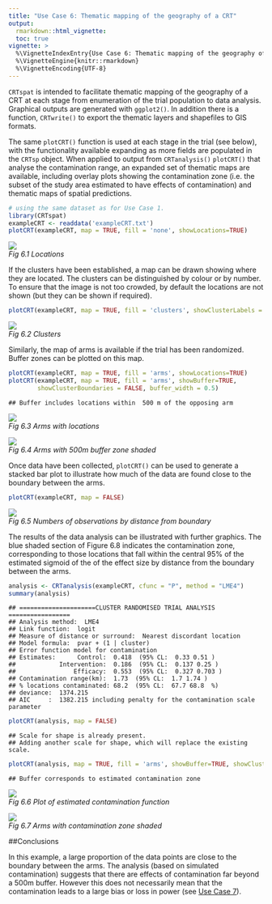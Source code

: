 ```yaml
---
title: "Use Case 6: Thematic mapping of the geography of a CRT"
output:
  rmarkdown::html_vignette:
  toc: true
vignette: >
  %\VignetteIndexEntry{Use Case 6: Thematic mapping of the geography of a CRT}
  %\VignetteEngine{knitr::rmarkdown}
  %\VignetteEncoding{UTF-8}
---
```

<!--To build the vignette
# since the vignette takes a long time to run, it is not run with every build
# as suggested here https://ropensci.org/blog/2019/12/08/precompute-vignettes/
# to Knit this vignette without this time consuming step being part of the default build
knitr::knit("vignettes/Usecase6.Rmd.orig", output = "vignettes/Usecase6.Rmd")
rmarkdown.html_vignette.check_title = FALSE
devtools::install(build_vignettes = TRUE)
-->

`CRTspat` is intended to facilitate thematic mapping of the geography of a CRT at each stage from
enumeration of the trial population to data analysis. Graphical outputs are generated with `ggplot2()`. In addition there is a function, `CRTwrite()` to export the thematic layers and shapefiles to GIS formats.

The same `plotCRT()` function is used at each stage in the trial (see below), with the functionality available
expanding as more fields are populated in the `CRTsp` object. When applied to output from `CRTanalysis()` `plotCRT()` that analyse the contamination range, an expanded set of thematic maps are available, including overlay plots showing the contamination zone (i.e. the subset of the study area estimated to have effects of contamination) and thematic maps of spatial predictions.


```r
# using the same dataset as for Use Case 1.
library(CRTspat)
exampleCRT <- readdata('exampleCRT.txt')
plotCRT(exampleCRT, map = TRUE, fill = 'none', showLocations=TRUE)
```
<p>
    <img src="example6a.r-1.png" > <br>
    <em>Fig 6.1 Locations </em>
</p>

If the clusters have been established, a map can be drawn showing where they are located.
The clusters can be distinguished by colour or by number. To ensure that the image is not too crowded,
by default the locations are not shown (but they can be shown if required).


```r
plotCRT(exampleCRT, map = TRUE, fill = 'clusters', showClusterLabels = TRUE, labelsize =3)
```
<p>
    <img src="example6b.r-1.png" > <br>
    <em>Fig 6.2 Clusters </em>
</p>

Similarly, the map of arms is available if the trial has been randomized. Buffer zones can be plotted on
this map.


```r
plotCRT(exampleCRT, map = TRUE, fill = 'arms', showLocations=TRUE)
plotCRT(exampleCRT, map = TRUE, fill = 'arms', showBuffer=TRUE,
        showClusterBoundaries = FALSE, buffer_width = 0.5)
```

```
## Buffer includes locations within  500 m of the opposing arm
```
<p>
  <img src="example6c.r-1.png" > <br>
  <em>Fig 6.3 Arms with locations </em>
  </p>
  <p>
  <img src="example6c.r-2.png" > <br>
  <em>Fig 6.4 Arms with 500m buffer zone shaded </em>
  </p>

  Once data have been collected, `plotCRT()` can be used to generate a stacked bar plot to illustrate
how much of the data are found close to the boundary between the arms.


```r
plotCRT(exampleCRT, map = FALSE)
```
<p>
  <img src="example6d.r-1.png" > <br>
  <em>Fig 6.5 Numbers of observations by distance from boundary</em>
</p>

The results of the data analysis can be illustrated with further graphics.
The blue shaded section of Figure 6.8 indicates the contamination zone, corresponding to
those locations that fall within the central 95% of the estimated sigmoid of the
of the effect size by distance from the boundary between the arms.


```r
analysis <- CRTanalysis(exampleCRT, cfunc = "P", method = "LME4")
summary(analysis)
```

```
## =====================CLUSTER RANDOMISED TRIAL ANALYSIS =================
## Analysis method:  LME4 
## Link function:  logit 
## Measure of distance or surround:  Nearest discordant location 
## Model formula:  pvar + (1 | cluster) 
## Error function model for contamination
## Estimates:      Control:  0.418  (95% CL:  0.33 0.51 )
##            Intervention:  0.186  (95% CL:  0.137 0.25 )
##                Efficacy:  0.553  (95% CL:  0.327 0.703 )
## Contamination range(km):  1.73  (95% CL:  1.7 1.74 )
## % locations contaminated: 68.2  (95% CL:  67.7 68.8  %)
## deviance:  1374.215 
## AIC     :  1382.215 including penalty for the contamination scale parameter
```

```r
plotCRT(analysis, map = FALSE)
```

```
## Scale for shape is already present.
## Adding another scale for shape, which will replace the existing scale.
```

```r
plotCRT(analysis, map = TRUE, fill = 'arms', showBuffer=TRUE, showClusterBoundaries = FALSE)
```

```
## Buffer corresponds to estimated contamination zone
```
  <p>
  <img src="example6e.r-1.png" > <br>
  <em>Fig 6.6 Plot of estimated contamination function </em>
  </p>
  <p>
  <img src="example6e.r-2.png" > <br>
  <em>Fig 6.7 Arms with contamination zone shaded </em>
  </p>

##Conclusions

In this example, a large proportion of the data points are close to the boundary between the arms.
The analysis (based on simulated contamination) suggests that there are
effects of contamination far beyond a 500m buffer. However this does not necessarily mean
that the contamination leads to a large bias or loss in power (see [Use Case 7](Usecase7.html)).


